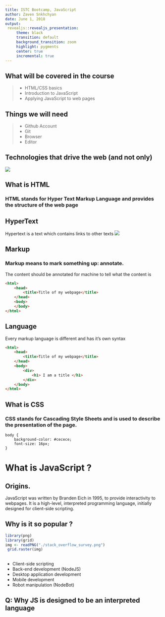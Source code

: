 ```yaml
---
title: ISTC Bootcamp, JavaScript
author: Zaven Snkhchyan
date: June 1, 2018
output:
 revealjs::revealjs_presentation:
     theme: black
     transition: default
     background_transition: zoom
     highlight: pygments
     center: true
     incremental: true
---
```


## What will be covered in the course

> - HTML/CSS basics
> - Introduction to JavaScript
> - Applying JavaScript to web pages

## Things we will need
> - Github Account
> - Git
> - Browser
> - Editor

## Technologies that drive the web (and not only)
![](./stack.png)

## What is HTML

### HTML stands for Hyper Text Markup Language and provides the structure of the web page

## HyperText
Hypertext is a text which contains links to other texts
![](http://www.historygraphicdesign.com/images/001/V02.jpg)

## Markup
### Markup means to mark something up: annotate.

The content should be annotated for machine to tell what the content is
```html
<html>
    <head>
        <title>Title of my webpage</title>
    </head>
    <body>
    </body>
</html>
```
## Language
Every markup language is different and has it's own syntax

```html
<html>
    <head>
        <title>Title of my webpage</title>
    </head>
    <body>
        <div>
            <h1> I am a title </h1>
        </div>
    </body>
</html>
```

## What is CSS

### CSS stands for Cascading Style Sheets and is used to describe the presentation of the page.

```{}
body {
    background-color: #cecece;
    font-size: 16px;
}
```

# What is JavaScript ?

## Origins.

JavaScript was written by Branden Eich in 1995, to provide interactivity to webpages.
It is a high-level, interpreted programming language, initially designed for client-side scripting.

## Why is it so popular ?

```r
library(png)
library(grid)
img <- readPNG("./stack_overflow_survey.png")
 grid.raster(img)
```

##

* Client-side scripting
* Back-end development (NodeJS)
* Desktop application development
* Mobile development
* Robot manipulation (NodeBot)

## Q: Why JS is designed to be an interpreted language

